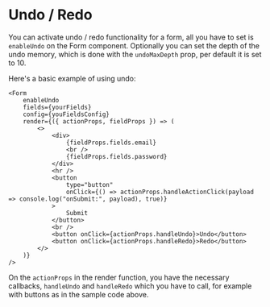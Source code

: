 # Undo / Redo

You can activate undo / redo functionality for a form, all you have to set is `enableUndo` on the Form component. 
Optionally you can set the depth of the undo memory, which is done with the `undoMaxDepth` prop, per default 
it is set to 10.

Here's a basic example of using undo:

```
<Form
    enableUndo
    fields={yourFields}
    config={youFieldsConfig}
    render={({ actionProps, fieldProps }) => (
        <>
            <div>
                {fieldProps.fields.email}
                <br />
                {fieldProps.fields.password}
            </div>
            <hr />
            <button
                type="button"
                onClick={() => actionProps.handleActionClick(payload => console.log("onSubmit:", payload), true)}
            >
                Submit
            </button>
            <br />
            <button onClick={actionProps.handleUndo}>Undo</button>
            <button onClick={actionProps.handleRedo}>Redo</button>
        </>
    )}
/>
```

On the `actionProps` in the render function, you have the necessary callbacks, `handleUndo` and `handleRedo` which you have to call, 
for example with buttons as in the sample code above.